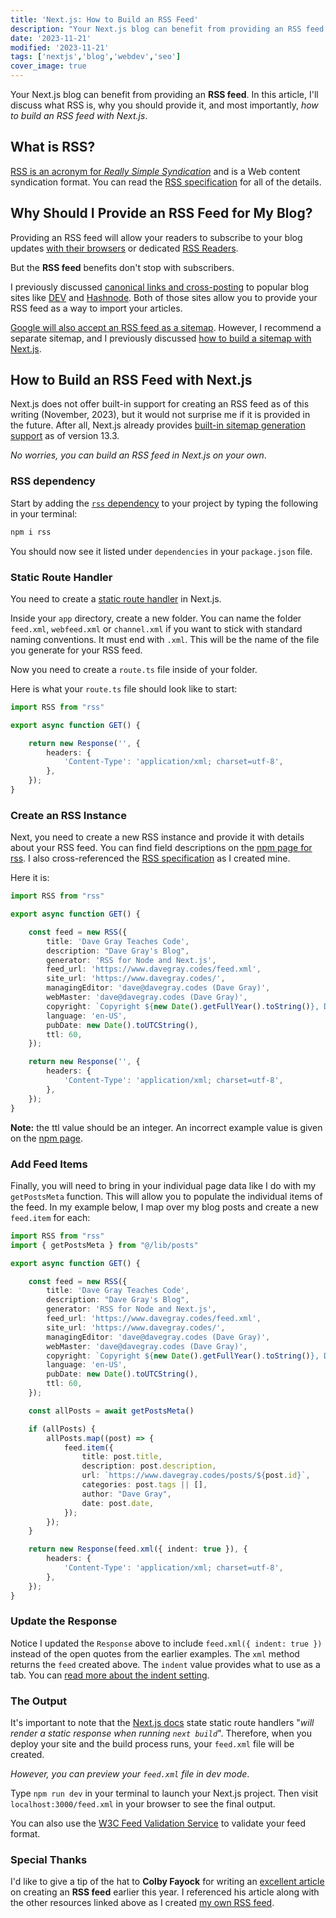 ```yaml
---
title: 'Next.js: How to Build an RSS Feed'
description: "Your Next.js blog can benefit from providing an RSS feed."
date: '2023-11-21'
modified: '2023-11-21'
tags: ['nextjs','blog','webdev','seo']
cover_image: true
---
```


Your Next.js blog can benefit from providing an **RSS feed**. In this article, I'll discuss what RSS is, why you should provide it, and most importantly, _how to build an RSS feed with Next.js_.

## What is RSS?

[RSS is an acronym for _Really Simple Syndication_](https://www.rssboard.org/rss-specification) and is a Web content syndication format. You can read the [RSS specification](https://www.rssboard.org/rss-specification) for all of the details.

## Why Should I Provide an RSS Feed for My Blog?

Providing an RSS feed will allow your readers to subscribe to your blog updates [with their browsers](https://www.google.com/search?q=read+rss+feed+in+browser) or  dedicated [RSS Readers](https://www.google.com/search?q=best+rss+feed+reader).

But the **RSS feed** benefits don't stop with subscribers.

I previously discussed [canonical links and cross-posting](https://www.davegray.codes/posts/does-my-nextjs-blog-need-canonical-links) to popular blog sites like [DEV](https://dev.to/tessak22/connecting-your-rss-feed-url-for-easy-publishing-to-dev-to-31de) and [Hashnode](https://support.hashnode.com/en/articles/6427208-rss-importer). Both of those sites allow you to provide your RSS feed as a way to import your articles.

[Google will also accept an RSS feed as a sitemap](https://developers.google.com/search/docs/crawling-indexing/sitemaps/build-sitemap#rss). However, I recommend a separate sitemap, and I previously discussed [how to build a sitemap with Next.js](https://www.davegray.codes/posts/nextjs-how-to-build-sitemap-robots-txt).

## How to Build an RSS Feed with Next.js

Next.js does not offer built-in support for creating an RSS feed as of this writing (November, 2023), but it would not surprise me if it is provided in the future. After all, Next.js already provides [built-in sitemap generation support](https://nextjs.org/docs/app/api-reference/file-conventions/metadata/sitemap) as of version 13.3.

_No worries, you can build an RSS feed in Next.js on your own_.

### RSS dependency

Start by adding the [`rss` dependency](https://www.npmjs.com/package/rss) to your project by typing the following in your terminal:

```bash
npm i rss
```
You should now see it listed under `dependencies` in your `package.json` file.

### Static Route Handler

You need to create a [static route handler](https://nextjs.org/docs/app/building-your-application/deploying/static-exports#route-handlers) in Next.js.

Inside your `app` directory, create a new folder. You can name the folder `feed.xml`, `webfeed.xml` or `channel.xml` if you want to stick with standard naming conventions. It must end with `.xml`. This will be the name of the file you generate for your RSS feed.

Now you need to create a `route.ts` file inside of your folder.

Here is what your `route.ts` file should look like to start:

```ts
import RSS from "rss"

export async function GET() {

    return new Response('', {
        headers: {
            'Content-Type': 'application/xml; charset=utf-8',
        },
    });
}
```
### Create an RSS Instance

Next, you need to create a new RSS instance and provide it with details about your RSS feed. You can find field descriptions on the [npm page for rss](https://www.npmjs.com/package/rss). I also cross-referenced the [RSS specification](https://www.rssboard.org/rss-specification) as I created mine.

Here it is:

```ts
import RSS from "rss"

export async function GET() {

    const feed = new RSS({
        title: 'Dave Gray Teaches Code',
        description: "Dave Gray's Blog",
        generator: 'RSS for Node and Next.js',
        feed_url: 'https://www.davegray.codes/feed.xml',
        site_url: 'https://www.davegray.codes/',
        managingEditor: 'dave@davegray.codes (Dave Gray)',
        webMaster: 'dave@davegray.codes (Dave Gray)',
        copyright: `Copyright ${new Date().getFullYear().toString()}, Dave Gray`,
        language: 'en-US',
        pubDate: new Date().toUTCString(),
        ttl: 60,
    });

    return new Response('', {
        headers: {
            'Content-Type': 'application/xml; charset=utf-8',
        },
    });
}
```
**Note:** the ttl value should be an integer. An incorrect example value is given on the [npm page](https://www.npmjs.com/package/rss).

### Add Feed Items

Finally, you will need to bring in your individual page data like I do with my `getPostsMeta` function. This will allow you to populate the individual items of the feed. In my example below, I map over my blog posts and create a new `feed.item` for each:

```ts
import RSS from "rss"
import { getPostsMeta } from "@/lib/posts"

export async function GET() {

    const feed = new RSS({
        title: 'Dave Gray Teaches Code',
        description: "Dave Gray's Blog",
        generator: 'RSS for Node and Next.js',
        feed_url: 'https://www.davegray.codes/feed.xml',
        site_url: 'https://www.davegray.codes/',
        managingEditor: 'dave@davegray.codes (Dave Gray)',
        webMaster: 'dave@davegray.codes (Dave Gray)',
        copyright: `Copyright ${new Date().getFullYear().toString()}, Dave Gray`,
        language: 'en-US',
        pubDate: new Date().toUTCString(),
        ttl: 60,
    });

    const allPosts = await getPostsMeta()

    if (allPosts) {
        allPosts.map((post) => {
            feed.item({
                title: post.title,
                description: post.description,
                url: `https://www.davegray.codes/posts/${post.id}`,
                categories: post.tags || [],
                author: "Dave Gray",
                date: post.date,
            });
        });
    }

    return new Response(feed.xml({ indent: true }), {
        headers: {
            'Content-Type': 'application/xml; charset=utf-8',
        },
    });
}
```
### Update the Response

Notice I updated the `Response` above to include `feed.xml({ indent: true })` instead of the open quotes from the earlier examples. The `xml` method returns the `feed` created above. The `indent` value provides what to use as a tab. You can [read more about the indent setting](https://www.npmjs.com/package/rss).

### The Output

It's important to note that the [Next.js docs](https://nextjs.org/docs/app/building-your-application/deploying/static-exports#route-handlers) state static route handlers "_will render a static response when running `next build`_". Therefore, when you deploy your site and the build process runs, your `feed.xml` file will be created.

_However, you can preview your `feed.xml` file in dev mode_.

Type `npm run dev` in your terminal to launch your Next.js project. Then visit `localhost:3000/feed.xml` in your browser to see the final output.

You can also use the [W3C Feed Validation Service](https://validator.w3.org/feed/) to validate your feed format.

### Special Thanks

I'd like to give a tip of the hat to **Colby Fayock** for writing an [excellent article](https://spacejelly.dev/posts/sitemaps-rss-feeds-with-next-js-app-router/) on creating an **RSS feed** earlier this year. I referenced his article along with the other resources linked above as I created [my own RSS feed](https://www.davegray.codes/feed.xml).